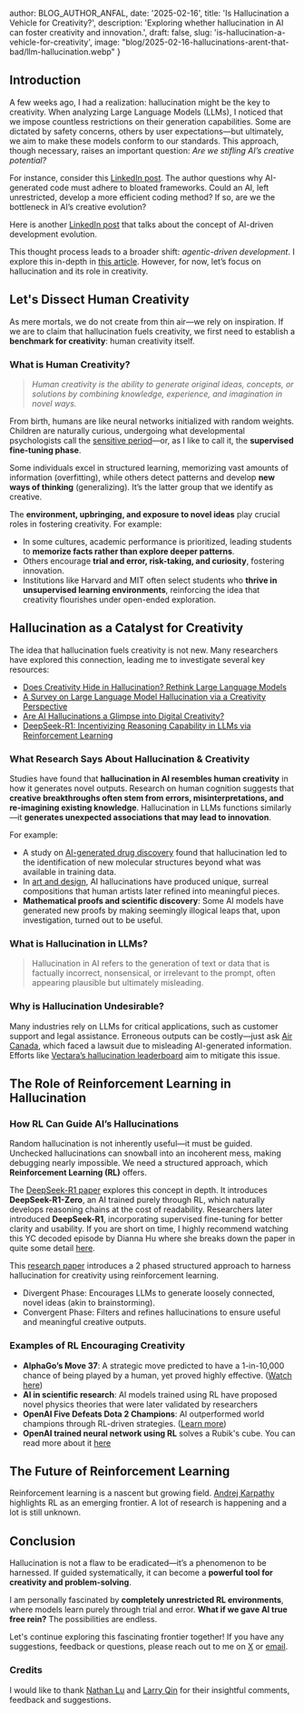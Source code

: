 
  author: BLOG_AUTHOR_ANFAL,
  date: '2025-02-16',
  title: 'Is Hallucination a Vehicle for Creativity?',
  description: 'Exploring whether hallucination in AI can foster creativity and innovation.',
  draft: false,
  slug: 'is-hallucination-a-vehicle-for-creativity',
  image: "blog/2025-02-16-hallucinations-arent-that-bad/llm-hallucination.webp"
}


<BlogImage src="blog/2025-02-16-hallucinations-arent-that-bad/llm-hallucination.webp" alt="Is hallucination a vehicle for creativity?" />

## Introduction
A few weeks ago, I had a realization: hallucination might be the key to creativity. When analyzing Large Language Models (LLMs), I noticed that we impose countless restrictions on their generation capabilities. Some are dictated by safety concerns, others by user expectations—but ultimately, we aim to make these models conform to our standards. This approach, though necessary, raises an important question: *Are we stifling AI’s creative potential?*

For instance, consider this <a href="https://www.linkedin.com/posts/activity-7297824563717967872-_qDM?utm_source=share&utm_medium=member_desktop&rcm=ACoAABBdcN4BFN_srCP-81t_0CCn8C3GjcpYKPQ" target="_blank">LinkedIn post</a>. The author questions why AI-generated code must adhere to bloated frameworks. Could an AI, left unrestricted, develop a more efficient coding method? If so, are we the bottleneck in AI’s creative evolution?

Here is another <a href="https://www.linkedin.com/posts/idanbeck_i-was-speaking-with-a-customer-recently-about-activity-7287601586514604035-zu1R/?utm_source=share&utm_medium=member_desktop&rcm=ACoAABBdcN4BFN_srCP-81t_0CCn8C3GjcpYKPQ" target="_blank">LinkedIn post</a> that talks about the concept of AI-driven development evolution.

This thought process leads to a broader shift: *agentic-driven development*. I explore this in-depth in <a href="/articles/whats-next-for-knuth-ai" target="_blank">this article</a>. However, for now, let’s focus on hallucination and its role in creativity.

## Let's Dissect Human Creativity
As mere mortals, we do not create from thin air—we rely on inspiration. If we are to claim that hallucination fuels creativity, we first need to establish a **benchmark for creativity**: human creativity itself.

### **What is Human Creativity?**
> *Human creativity is the ability to generate original ideas, concepts, or solutions by combining knowledge, experience, and imagination in novel ways.*

From birth, humans are like neural networks initialized with random weights. Children are naturally curious, undergoing what developmental psychologists call the <a href="https://en.wikipedia.org/wiki/Sensitive_period" target="_blank">sensitive period</a>—or, as I like to call it, the **supervised fine-tuning phase**.

Some individuals excel in structured learning, memorizing vast amounts of information (overfitting), while others detect patterns and develop **new ways of thinking** (generalizing). It’s the latter group that we identify as creative.

The **environment, upbringing, and exposure to novel ideas** play crucial roles in fostering creativity. For example:
- In some cultures, academic performance is prioritized, leading students to **memorize facts rather than explore deeper patterns**.
- Others encourage **trial and error, risk-taking, and curiosity**, fostering innovation.
- Institutions like Harvard and MIT often select students who **thrive in unsupervised learning environments**, reinforcing the idea that creativity flourishes under open-ended exploration.

## Hallucination as a Catalyst for Creativity
The idea that hallucination fuels creativity is not new. Many researchers have explored this connection, leading me to investigate several key resources:

- <a href="https://www.researchgate.net/publication/377767910_DOES_CREATIVITY_HIDE_IN_HALLUCINATION_RETHINK_LARGE_LANGUAGE_MODELS" target="_blank">Does Creativity Hide in Hallucination? Rethink Large Language Models</a>
- <a href="https://arxiv.org/html/2402.06647v1" target="_blank">A Survey on Large Language Model Hallucination via a Creativity Perspective</a>
- <a href="https://www.psychologytoday.com/ca/blog/the-digital-self/202402/are-ai-hallucinations-a-glimpse-into-digital-creativity" target="_blank">Are AI Hallucinations a Glimpse into Digital Creativity?</a>
- <a href="https://arxiv.org/pdf/2501.12948" target="_blank">DeepSeek-R1: Incentivizing Reasoning Capability in LLMs via Reinforcement Learning</a>

### What Research Says About Hallucination & Creativity
Studies have found that **hallucination in AI resembles human creativity** in how it generates novel outputs. Research on human cognition suggests that **creative breakthroughs often stem from errors, misinterpretations, and re-imagining existing knowledge**. Hallucination in LLMs functions similarly—it **generates unexpected associations that may lead to innovation**.

For example:
- A study on <a href="https://arxiv.org/html/2501.13824v1" target="_blank">AI-generated drug discovery</a> found that hallucination led to the identification of new molecular structures beyond what was available in training data.
- In <a href="https://www.psychologytoday.com/ca/blog/the-digital-self/202402/are-ai-hallucinations-a-glimpse-into-digital-creativity" target="_blank">art and design</a>, AI hallucinations have produced unique, surreal compositions that human artists later refined into meaningful pieces.
- **Mathematical proofs and scientific discovery**: Some AI models have generated new proofs by making seemingly illogical leaps that, upon investigation, turned out to be useful.

### What is Hallucination in LLMs?
> Hallucination in AI refers to the generation of text or data that is factually incorrect, nonsensical, or irrelevant to the prompt, often appearing plausible but ultimately misleading.

### Why is Hallucination Undesirable?
Many industries rely on LLMs for critical applications, such as customer support and legal assistance. Erroneous outputs can be costly—just ask <a href="https://www.mccarthy.ca/en/insights/blogs/techlex/moffatt-v-air-canada-misrepresentation-ai-chatbot" target="_blank">Air Canada</a>, which faced a lawsuit due to misleading AI-generated information. Efforts like <a href="https://github.com/vectara/hallucination-leaderboard" target="_blank">Vectara’s hallucination leaderboard</a> aim to mitigate this issue.

## The Role of Reinforcement Learning in Hallucination

### How RL Can Guide AI’s Hallucinations
Random hallucination is not inherently useful—it must be guided. Unchecked hallucinations can snowball into an incoherent mess, making debugging nearly impossible. We need a structured approach, which **Reinforcement Learning (RL)** offers.

The <a href="https://arxiv.org/pdf/2501.12948" target="_blank">DeepSeek-R1 paper</a> explores this concept in depth. It introduces **DeepSeek-R1-Zero**, an AI trained purely through RL, which naturally develops reasoning chains at the cost of readability. Researchers later introduced **DeepSeek-R1**, incorporating supervised fine-tuning for better clarity and usability.
If you are short on time, I highly recommend watching this YC decoded episode by Dianna Hu where she breaks down the paper in quite some detail <a href="https://www.youtube.com/watch?v=4Tmn-XP93m4" target="_blank">here</a>.

This <a href="https://www.researchgate.net/publication/377767910_DOES_CREATIVITY_HIDE_IN_HALLUCINATION_RETHINK_LARGE_LANGUAGE_MODELS" target="_blank">research paper</a> introduces a 2 phased structured approach to harness hallucination for creativity using reinforcement learning.

- Divergent Phase: Encourages LLMs to generate loosely connected, novel ideas (akin to brainstorming).
- Convergent Phase: Filters and refines hallucinations to ensure useful and meaningful creative outputs.

### Examples of RL Encouraging Creativity
- **AlphaGo’s Move 37**: A strategic move predicted to have a 1-in-10,000 chance of being played by a human, yet proved highly effective. (<a href="https://www.youtube.com/watch?v=JNrXgpSEEIE" target="_blank">Watch here</a>)
- **AI in scientific research**: AI models trained using RL have proposed novel physics theories that were later validated by researchers
- **OpenAI Five Defeats Dota 2 Champions**: AI outperformed world champions through RL-driven strategies. (<a href="https://openai.com/index/openai-five-defeats-dota-2-world-champions/" target="_blank">Learn more</a>)
- **OpenAI trained neural network using RL** solves a Rubik's cube. You can read more about it <a href="https://openai.com/index/solving-rubiks-cube/" target="_blank">here</a>

## The Future of Reinforcement Learning
Reinforcement learning is a nascent but growing field. <a href="https://x.com/karpathy/status/1885026028428681698" target="_blank">Andrej Karpathy</a> highlights RL as an emerging frontier. A lot of research is happening and a lot is still unknown.

## Conclusion
Hallucination is not a flaw to be eradicated—it’s a phenomenon to be harnessed. If guided systematically, it can become a **powerful tool for creativity and problem-solving**.

I am personally fascinated by **completely unrestricted RL environments**, where models learn purely through trial and error. **What if we gave AI true free rein?** The possibilities are endless.

Let's continue exploring this fascinating frontier together! If you have any suggestions, feedback or questions, please reach out to me on <a href="https://x.com/AnfalMushtaq" target="_blank">X</a> or <a href="mailto:hello@anfalmushtaq.com">email</a>.

### Credits
I would like to thank <a href="https://x.com/nathanlu_" target="_blank">Nathan Lu</a> and <a href="https://x.com/liminalsunset_" target="_blank">Larry Qin</a> for their insightful comments, feedback and suggestions.